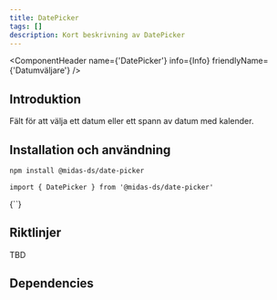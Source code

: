 ```yaml
---
title: DatePicker
tags: []
description: Kort beskrivning av DatePicker
---
```



<ComponentHeader name={'DatePicker'} info={Info} friendlyName={'Datumväljare'} />

## Introduktion

Fält för att välja ett datum eller ett spann av datum med kalender.

## Installation och användning

```bash npm2yarn
npm install @midas-ds/date-picker
```

```tsx
import { DatePicker } from '@midas-ds/date-picker'
```

<LiveCodeBlock scope={{DatePicker}}>
{`<DatePicker />`}
</LiveCodeBlock>

## Riktlinjer

TBD

## Dependencies

<ComponentFooter info={Info}/>